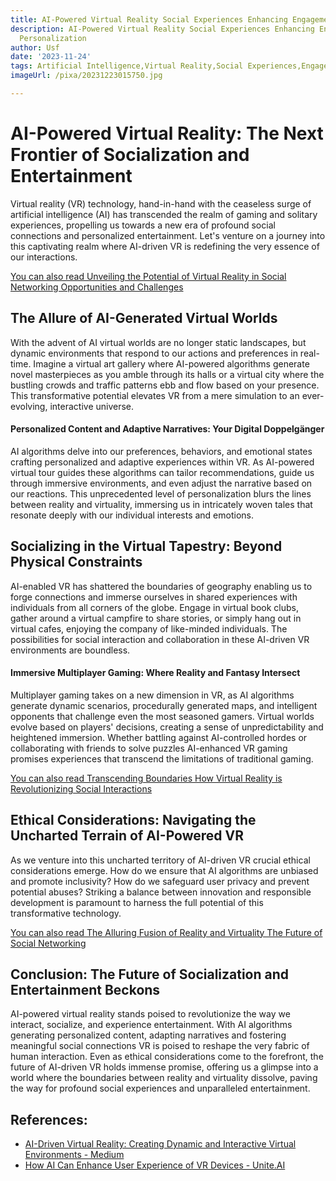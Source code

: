 ```yaml
---
title: AI-Powered Virtual Reality Social Experiences Enhancing Engagement and Personalization
description: AI-Powered Virtual Reality Social Experiences Enhancing Engagement and
  Personalization
author: Usf
date: '2023-11-24'
tags: Artificial Intelligence,Virtual Reality,Social Experiences,Engagement,Personalization
imageUrl: /pixa/20231223015750.jpg

---
```

# AI-Powered Virtual Reality: The Next Frontier of Socialization and Entertainment

Virtual reality (VR) technology, hand-in-hand with the ceaseless surge of artificial  intelligence (AI) has transcended the realm of gaming  and solitary experiences, propelling us towards a new  era of profound social connections and personalized entertainment. Let's venture on a journey into this captivating realm where AI-driven VR  is redefining the very essence of our interactions.

[You can also read Unveiling the Potential of Virtual Reality in Social Networking Opportunities and Challenges](Unveiling%20the%20Potential%20of%20Virtual%20Reality%20in%20Social%20Networking%20Opportunities%20and%20Challenges)


## The Allure of AI-Generated Virtual Worlds

With the advent of AI virtual worlds are no longer  static landscapes, but dynamic environments  that  respond to our actions and preferences in real-time. Imagine a virtual art gallery where AI-powered algorithms  generate novel  masterpieces as you amble through its halls  or a virtual city where the bustling crowds and traffic patterns ebb and flow based on your presence. This  transformative potential elevates VR from a mere simulation to an ever-evolving, interactive universe.

#### Personalized Content and Adaptive Narratives: Your Digital Doppelgänger
AI algorithms delve into our preferences, behaviors, and emotional states  crafting personalized and adaptive experiences within VR.  As AI-powered virtual  tour guides these algorithms can tailor recommendations, guide us  through immersive environments, and even adjust the  narrative  based on our reactions. This unprecedented level of personalization blurs the  lines  between reality and virtuality, immersing  us in  intricately woven tales that resonate  deeply with our individual interests and emotions.

## Socializing in the Virtual Tapestry: Beyond Physical Constraints

AI-enabled VR has shattered the boundaries of geography enabling us to forge connections and immerse ourselves in shared experiences with individuals from all  corners  of the  globe. Engage in virtual book clubs, gather around  a virtual campfire to share stories, or simply hang out in  virtual cafes, enjoying the company of like-minded individuals. The possibilities for social interaction and collaboration  in these AI-driven VR environments are boundless.

#### Immersive Multiplayer  Gaming:  Where Reality and Fantasy Intersect
Multiplayer gaming takes on a new dimension in VR, as  AI algorithms generate dynamic  scenarios, procedurally generated maps, and intelligent opponents  that challenge even the most seasoned gamers. Virtual worlds  evolve based on players' decisions, creating a sense of unpredictability and heightened immersion. Whether battling against AI-controlled  hordes or collaborating  with friends to  solve puzzles AI-enhanced VR gaming promises experiences that transcend the limitations of traditional gaming.

[You can  also read Transcending Boundaries How Virtual Reality  is Revolutionizing Social Interactions](Transcending%20Boundaries%20How%20Virtual%20Reality%20is%20Revolutionizing%20Social%20Interactions)


## Ethical Considerations: Navigating the Uncharted Terrain of AI-Powered VR

As we  venture into this uncharted territory of AI-driven VR crucial ethical considerations emerge. How do we ensure that AI algorithms are unbiased and promote inclusivity? How do we safeguard  user privacy and prevent potential abuses? Striking a balance between innovation and responsible development is paramount to harness the full potential of this transformative technology.

[You  can also read  The Alluring Fusion of Reality and  Virtuality The Future of Social  Networking](The%20Alluring%20Fusion%20of%20Reality%20and%20Virtuality%20The%20Future%20of%20Social%20Networking)


## Conclusion: The Future of Socialization and Entertainment Beckons

AI-powered virtual reality stands poised to revolutionize  the way we interact, socialize, and experience entertainment. With AI algorithms generating  personalized content, adapting narratives and fostering meaningful social connections VR is  poised  to reshape the  very fabric  of human interaction. Even as ethical considerations come to the forefront, the future of AI-driven VR holds immense promise, offering us a glimpse into  a world where the boundaries between reality and virtuality dissolve, paving  the  way for profound  social experiences and unparalleled entertainment.

## References:
- [AI-Driven Virtual Reality: Creating Dynamic and Interactive Virtual Environments - Medium](https://medium.com/@shomariccrockett/ai-driven-virtual-reality-creating-dynamic-and-interactive-virtual-environments-6137fbfd2d2d)
- [How AI Can Enhance User Experience of VR Devices - Unite.AI](https://www.unite.ai/how-ai-can-enhance-user-experience-of-vr-devices/)
